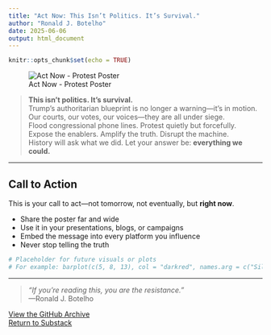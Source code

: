 ```yaml
---
title: "Act Now: This Isn’t Politics. It’s Survival."
author: "Ronald J. Botelho"
date: 2025-06-06
output: html_document
---
```


```r
knitr::opts_chunk$set(echo = TRUE)
```

![Act Now - Protest Poster](docs/act_now.png)

> **This isn’t politics. It’s survival.**  
> Trump’s authoritarian blueprint is no longer a warning—it’s in motion.  
> Our courts, our votes, our voices—they are all under siege.  
> Flood congressional phone lines. Protest quietly but forcefully.  
> Expose the enablers. Amplify the truth. Disrupt the machine.  
> History will ask what we did. Let your answer be: **everything we could.**

---

## Call to Action

This is your call to act—not tomorrow, not eventually, but **right now**.

- Share the poster far and wide
- Use it in your presentations, blogs, or campaigns
- Embed the message into every platform you influence
- Never stop telling the truth

```r
# Placeholder for future visuals or plots
# For example: barplot(c(5, 8, 13), col = "darkred", names.arg = c("Silence", "Action", "Hope"))
```

---

> _“If you’re reading this, you are the resistance.”_  
> —Ronald J. Botelho

[View the GitHub Archive](https://github.com/Ron573/substack-archive)  
[Return to Substack](https://ron573.github.io/substack-archive/)
